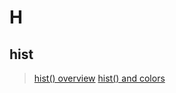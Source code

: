 # H {-}

## hist
> [hist() overview](linkedin-learning.pxf.io/rweekly_histogram)
> [hist() and colors](https://linkedin-learning.pxf.io/rwkly_colors)